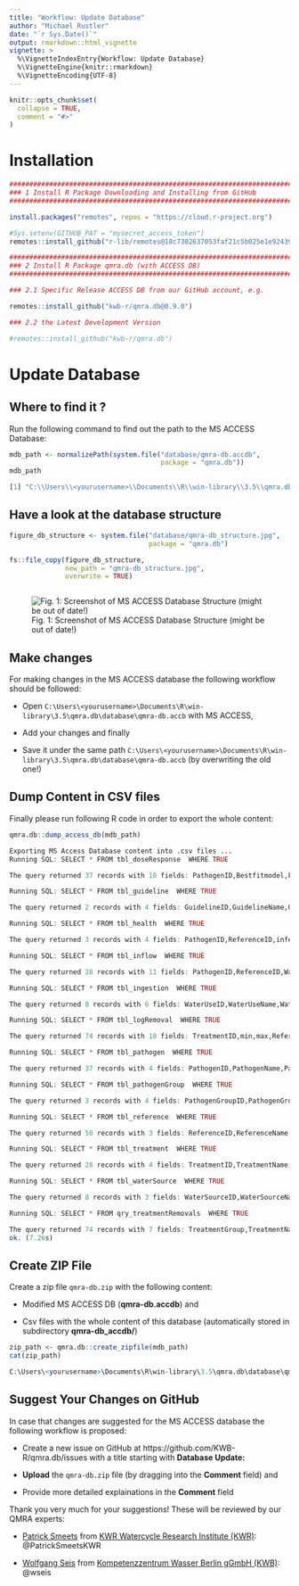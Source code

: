 ```yaml
---
title: "Workflow: Update Database"
author: "Michael Rustler"
date: "`r Sys.Date()`"
output: rmarkdown::html_vignette
vignette: >
  %\VignetteIndexEntry{Workflow: Update Database}
  %\VignetteEngine{knitr::rmarkdown}
  %\VignetteEncoding{UTF-8}
---
```


```r
knitr::opts_chunk$set(
  collapse = TRUE,
  comment = "#>"
)

```


# Installation

```r
###############################################################################
### 1 Install R Package Downloading and Installing from GitHub
###############################################################################

install.packages("remotes", repos = "https://cloud.r-project.org")

#Sys.setenv(GITHUB_PAT = "mysecret_access_token")
remotes::install_github("r-lib/remotes@18c7302637053faf21c5b025e1e9243962db1bdc")

###############################################################################
### 2 Install R Package qmra.db (with ACCESS DB)
###############################################################################

### 2.1 Specific Release ACCESS DB from our GitHub account, e.g.

remotes::install_github("kwb-r/qmra.db@0.9.0")

### 2.2 the Latest Development Version 

#remotes::install_github("kwb-r/qmra.db") 

```


# Update Database 


## Where to find it ?

Run the following command to find out the path to the MS ACCESS Database:

```r
mdb_path <- normalizePath(system.file("database/qmra-db.accdb", 
                                      package = "qmra.db"))
mdb_path
```
```r
[1] "C:\\Users\\<yourusername>\\Documents\\R\\win-library\\3.5\\qmra.db\\database\\qmra-db.accdb"
```

## Have a look at the database structure 

```r

figure_db_structure <- system.file("database/qmra-db_structure.jpg", 
                                   package = "qmra.db")

fs::file_copy(figure_db_structure, 
              new_path = "qmra-db_structure.jpg", 
              overwrite = TRUE)



```

![Fig. 1: Screenshot of MS ACCESS Database Structure (might be out of date!)](qmra-db_structure.jpg)


## Make changes

For making changes in the MS ACCESS database the following workflow should be 
followed: 

- Open `C:\Users\<yourusername>\Documents\R\win-library\3.5\qmra.db\database\qmra-db.accb` with MS ACCESS, 

- Add your changes and finally 

- Save it under the same path `C:\Users\<yourusername>\Documents\R\win-library\3.5\qmra.db\database\qmra-db.accb` (by overwriting the old one!)  


## Dump Content in CSV files 

Finally please run following R code in order to export the whole content: 

```r

qmra.db::dump_access_db(mdb_path)

```
```r
Exporting MS Access Database content into .csv files ... 
Running SQL: SELECT * FROM tbl_doseResponse  WHERE TRUE

The query returned 37 records with 10 fields: PathogenID,Bestfitmodel,k,alpha,N50,Hosttype,Doseunits,Route,Response,ReferenceID

Running SQL: SELECT * FROM tbl_guideline  WHERE TRUE

The query returned 2 records with 4 fields: GuidelineID,GuidelineName,GuidelineDescription,ReferenceID

Running SQL: SELECT * FROM tbl_health  WHERE TRUE

The query returned 3 records with 4 fields: PathogenID,ReferenceID,infection_to_illness,dalys_per_case

Running SQL: SELECT * FROM tbl_inflow  WHERE TRUE

The query returned 28 records with 11 fields: PathogenID,ReferenceID,WaterSourceID,min,max,distribution,mean,alpha,beta,PathogenInReference,Notes

Running SQL: SELECT * FROM tbl_ingestion  WHERE TRUE

The query returned 8 records with 6 fields: WaterUseID,WaterUseName,WaterUseDescription,events_perYear,litres_perEvent,ReferenceID

Running SQL: SELECT * FROM tbl_logRemoval  WHERE TRUE

The query returned 74 records with 10 fields: TreatmentID,min,max,ReferenceID,PathogenGroupID,mean,alpha,beta,distribution,Notes

Running SQL: SELECT * FROM tbl_pathogen  WHERE TRUE

The query returned 37 records with 4 fields: PathogenID,PathogenName,PathogenDescription,PathogenGroupID

Running SQL: SELECT * FROM tbl_pathogenGroup  WHERE TRUE

The query returned 3 records with 4 fields: PathogenGroupID,PathogenGroup,PathogenGroupDescription,DefaultPathogenID

Running SQL: SELECT * FROM tbl_reference  WHERE TRUE

The query returned 50 records with 3 fields: ReferenceID,ReferenceName,ReferenceLink

Running SQL: SELECT * FROM tbl_treatment  WHERE TRUE

The query returned 28 records with 4 fields: TreatmentID,TreatmentName,TreatmentGroup,TreatmentDescription

Running SQL: SELECT * FROM tbl_waterSource  WHERE TRUE

The query returned 8 records with 3 fields: WaterSourceID,WaterSourceName,WaterSourceDescription

Running SQL: SELECT * FROM qry_treatmentRemovals  WHERE TRUE

The query returned 74 records with 7 fields: TreatmentGroup,TreatmentName,PathogenGroup,Min,Max,ReferenceName,ReferenceLink
ok. (7.26s) 
```
## Create ZIP File 

Create a zip file `qmra-db.zip` with the following content: 

- Modified MS ACCESS DB (**qmra-db.accdb**) and 

- Csv files with the whole content of this database (automatically stored in 
subdirectory **qmra-db_accdb/**) 



```r

zip_path <- qmra.db::create_zipfile(mdb_path)
cat(zip_path)

```
```r
C:\Users\<yourusername>\Documents\R\win-library\3.5\qmra.db\database\qmra-db.zip
```

## Suggest Your Changes on GitHub 

In case that changes are suggested for the MS ACCESS database the following 
workflow is proposed: 

- Create a new issue on GitHub at https://github.com/KWB-R/qmra.db/issues with a title 
starting with **Database Update: <short_description_of_my_changes>** 

- **Upload** the `qmra-db.zip` file (by dragging into the **Comment** field) and 

- Provide more detailed explainations in the **Comment** field


Thank you very much for your suggestions! These will be reviewed by our QMRA 
experts: 

- [Patrick Smeets](https://www.kwrwater.nl/en/experts-expertises/experts/patrick-smeets/) from [KWR Watercycle Research Institute (KWR)](https://www.kwrwater.nl): @PatrickSmeetsKWR 

- [Wolfgang Seis](https://www.kompetenz-wasser.de/en/ueber-uns/team/?search-employee-grid=Wolfgang%20Seis) from [Kompetenzzentrum Wasser Berlin gGmbH (KWB)](https://kompetenz-wasser.de): @wseis





